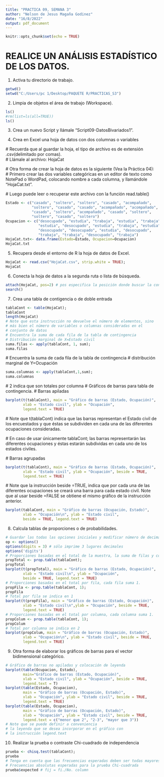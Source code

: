 ```yaml
---
title: "PRACTICA 09, SEMANA 3"
author: "Nelson de Jesus Magaña Godinez"
date: "16/8/2022"
output: pdf_document
---
```


```r
knitr::opts_chunk$set(echo = TRUE)
```

# REALICE UN ANÁLISIS ESTADÍSTICO DE LOS DATOS.
1) Activa tu directorio de trabajo.
```r
getwd()
setwd("C:/Users/pc 1/Desktop/PAQUETE R/PRACTICAS_S3")
```

2) Limpia de objetos el área de trabajo (Workspace).
```r
ls()
#rm(list=ls(all=TRUE))
ls()
```

3) Crea un nuevo Script y llámale "Script09-DatosBivariados1".

4) Crea en Excel una hoja de datos con dos columnas o variables

\# Recuerda que al guardar la hoja, el tipo de archivo es de extensión .csv(delimitado por comas).  
\# Llámale al archivo: HojaCat

\# Otra forma de crear la hoja de datos es la siguiente (Vea la Práctica 04):  
\# Primero crear las dos variables categóricas en un editor de texto como NotePad o WordPad, colocando nombre a cada columna, y llamándole "HojaCat.txt".

\# Luego puede leer o recuperar este archivo con la función read.table()
```r
Estado <- c("casado", "soltero", "soltero", "casado", "acompañado",
            "soltero", "casado", "casado", "acompañado", "acompañado",
            "casado", "soltero", "acompañado", "casado", "soltero",
            "soltero", "casado", "soltero")
Ocupacion <- c("desocupado", "estudia", "trabaja", "estudia", "trabaja",
               "estudia", "desocupado", "estudia", "trabaja", "estudia",
               "desocupado", "desocupado", "estudia", "desocupado",
               "trabaja", "trabaja", "desocupado", "trabaja")
HojaCat.txt<- data.frame(Estado=Estado, Ocupacion=Ocupacion)
HojaCat.txt
```

5) Recupera desde el entorno de R la hoja de datos de Excel.
```r
HojaCat <- read.csv("HojaCat.csv", strip.white = TRUE);
HojaCat
```


6) Conecta la hoja de datos a la segunda ruta o lista de búsqueda.
```r
attach(HojaCat, pos=2) # pos especifica la posición donde buscar la conexión
search()
```

7) Crea una tabla de contigencia o de doble entrada
```r
tablaCont <- table(HojaCat); 
tablaCont
length(HojaCat)
# Note que esta instrucción no devuelve el número de elementos, sino 
# más bien el número de variables o columnas consideradas en el 
# conjunto de datos
# Encuentra la suma de cada fila de la tabla de contingencia
# Distribución marginal de X=Estado civil
suma.filas <- apply(tablaCont, 1, sum); 
suma.filas

```

\# Encuentra la suma de cada fila de la tabla de contingencia
\# distribución marginal de Y=Ocupación
```r
suma.columnas <- apply(tablaCont,1,sum); 
suma.columnas
```

\# 2 indica que son totales por columna
\# Gráficos de barras para tabla de contingencia.
\# Barras apiladas
```r
barplot(t(tablaCont), main = "Gráfico de barras (Estado, Ocupación)",
        xlab = "Estado civil", ylab = "Ocupación", 
        legend.text = TRUE)
```

\# Note que t(tablaCont) indica que las barras representan el Estado civil de los encuestados y que éstas se subdividen en cada una de las diferentes ocupaciones consideradas.

\# En caso de usar únicamente tablaCont; las barras representarán las diferentes ocupaciones y éstas estarán subdividas en cada uno de los estados civiles.

\# Barras agrupadas

```r
barplot(t(tablaCont), main = "Gráfico de barras (Estado, Ocupación)",
        xlab = "Estado civil", ylab = "Ocupación", beside = TRUE,
        legend.text = TRUE)
```


\# Note que la instrucción beside =TRUE, indica que por cada una de las diferentes ocupaciones se creará una barra para cada estado civil. Note que al usar beside =FALSE se obtiene el mismo gráfico de la instrucción anterior.

```r
barplot(tablaCont, main = "Gráfico de barras (Ocupación, Estado)", 
        xlab = "Ocupación\n", ylab = "Estado civil",
        beside = TRUE, legend.text = TRUE)
```

8) Calcula tablas de proporciones o de probabilidades.

```r
# Guardar las todas las opciones iniciales y modificar número de decimales
op <- options()
options(digits = 3) # sólo imprime 3 lugares decimales
options('digits')
# Proporciones basadas en el total de la muestra, la suma de filas y columnas suman 1.
propTotal <- prop.table(tablaCont); 
propTotal
barplot(t(propTotal), main = "Gráfico de barras (Estado, Ocupación)",
        xlab = "Estado civil\n", ylab = "Ocupación",
        beside = TRUE, legend.text = TRUE)
# Proporciones basadas en el total por fila, cada fila suma 1.
propFila <- prop.table(tablaCont, 1); 
propFila
# Total por fila se indica en 1
barplot(t(propFila), main = "Gráfico de barras (Estado, Ocupación)",
        xlab = "Estado civil\n",ylab = "Ocupación", beside = TRUE,
        legend.text = TRUE)
# Proporciones basadas en el total por columna, cada columna suma 1.
propColum <- prop.table(tablaCont, 1); 
propColum
# Total por columna se indica en 2
barplot(propColum, main = "Gráfico de barras (Ocupación, Estado)",
        xlab = "Ocupación\n", ylab = "Estado civil", beside = TRUE,
        legend.text = TRUE)

```

9) Otra forma de elaborar los gráficos de barras para el vector bidimensional categórico.

```r
# Gráfico de barras no apiladas y colocación de leyenda
barplot(table(Ocupacion, Estado), 
        main="Gráfico de barras (Estado, Ocupación)",
        xlab = "Estado civil", ylab = "Ocupación", beside = TRUE,
        legend.text = T)
barplot(table(Estado, Ocupacion), 
        main = "Gráfico de barras (Ocupación, Estado)", 
        xlab = "Ocupación", ylab = "Estado civil", beside = TRUE,
        legend.text = TRUE)
barplot(table(Estado, Ocupacion), 
        main = "Gráfico de barras (Ocupación, Estado)", 
        xlab = "Ocupación", ylab = "Estado civil", beside = TRUE,
        legend.text = c("menor que 2", "2-3", "mayor que 3"))
# Note que se puede definir a conveniencia 
# la leyenda que se desea incorporar en el gráfico con 
# la instrucción legend.text
```

10) Realizar la prueba o contraste Chi-cuadrado de independencia
```r
prueba <- chisq.test(tablaCont); 
prueba
# Tenga en cuenta que las frecuencias esperadas deben ser todas mayores a 5
# Frecuencias absolutas esperadas para la prueba Chi-cuadrada
prueba$expected # fij = fi./No. column
```



